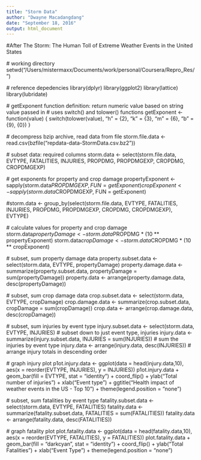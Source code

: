 ```yaml
---
title: "Storm Data"
author: "Dwayne Macadangdang"
date: "September 18, 2016"
output: html_document
---
```


#After The Storm: The Human Toll of Extreme Weather Events in the United States


  # working directory
  setwd("/Users/mistermaxx/Documents/work/personal/Coursera/Repro_Res/")
  
  # reference depedencies
  library(dplyr)
  library(ggplot2)
  library(lattice)
  library(lubridate)
  
  # getExponent function definition: return numeric value based on string value passed in
  # uses switch() and tolower() functions
  getExponent <- function(value)
  {
    switch(tolower(value), "h" = {2}, "k" = {3}, "m" = {6}, "b" = {9}, {0})
  }
  
  # decompress bzip archive, read data from file
  storm.file.data <- read.csv(bzfile("repdata-data-StormData.csv.bz2"))
  
  # subset data: required columns
  storm.data <- select(storm.file.data, EVTYPE, FATALITIES, INJURIES, PROPDMG, PROPDMGEXP, CROPDMG, CROPDMGEXP)
  
  # get exponents for property and crop damage
  propertyExponent <- sapply(storm.data$PROPDMGEXP, FUN = getExponent)
  cropExponent <- sapply(storm.data$CROPDMGEXP, FUN = getExponent)
  
  #storm.data <- group_by(select(storm.file.data, EVTYPE, FATALITIES, INJURIES, PROPDMG, PROPDMGEXP, CROPDMG, CROPDMGEXP), EVTYPE)
  
  # calculate values for property and crop damage
  storm.data$propertyDamage <- storm.data$PROPDMG * (10 ** propertyExponent)
  storm.data$cropDamage <- storm.data$CROPDMG * (10 ** cropExponent)
  
  # subset, sum property damage data
  property.subset.data <- select(storm.data, EVTYPE, propertyDamage)
  property.damage.data <- summarize(property.subset.data, propertyDamage = sum(propertyDamage))
  property.data <- arrange(property.damage.data, desc(propertyDamage))
  
  # subset, sum crop damage data
  crop.subset.data <- select(storm.data, EVTYPE, cropDamage)
  crop.damage.data <- summarize(crop.subset.data, cropDamage = sum(cropDamage))
  crop.data <- arrange(crop.damage.data, desc(cropDamage))
  
  # subset, sum injuries by event type
  injury.subset.data <- select(storm.data, EVTYPE, INJURIES) # subset down to just event type, injuries
  injury.data <- summarize(injury.subset.data, INJURIES = sum(INJURIES)) # sum the injuries by event type
  injury.data <- arrange(injury.data, desc(INJURIES)) # arrange injury totals in descending order
  
  # graph injury plot
  p1ot.injury.data <- ggplot(data = head(injury.data,10), aes(x = reorder(EVTYPE, INJURIES), y = INJURIES))
  p1ot.injury.data + geom_bar(fill = EVTYPE, stat = "identity") + coord_flip() + ylab("Total number of injuries") + xlab("Event type") + ggtitle("Health impact of weather events in the US - Top 10") + theme(legend.position = "none")
  
  # subset, sum fatalities by event type
  fatality.subset.data <- select(storm.data, EVTYPE, FATALITIES)
  fatality.data <- summarize(fatality.subset.data, FATALITIES = sum(FATALITIES))
  fatality.data <- arrange(fatality.data, desc(FATALITIES))
  
  # graph fatality plot
  plot.fatality.data <- ggplot(data = head(fatality.data,10), aes(x = reorder(EVTYPE, FATALITIES), y = FATALITIES))
  plot.fatality.data + geom_bar(fill = "darkcyan", stat = "identity") + coord_flip() + ylab("Total Fatalities") + xlab("Event Type") + theme(legend.position = "none")
  

